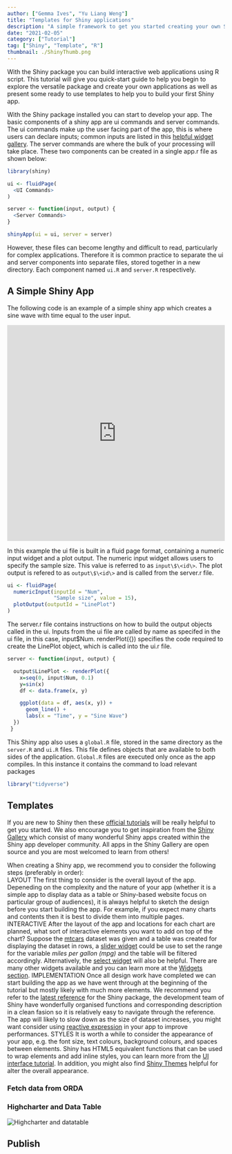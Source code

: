 ```yaml
---
author: ["Gemma Ives", "Yu Liang Weng"]
title: "Templates for Shiny applications"
description: "A simple framework to get you started creating your own Shiny app. Ready to use Shiny templates where you can replace elements with your own data and visualisations."
date: "2021-02-05"
category: ["Tutorial"]
tag: ["Shiny", "Template", "R"]
thumbnail: ./ShinyThumb.png
---
```


With the Shiny package you can build interactive web applications using R script.
This tutorial will give you quick-start guide to help you begin to explore the versatile package and create your own applications as well as present some ready to use templates to help you to build your first Shiny app. 

With the Shiny package installed you can start to develop your app.
The basic components of a shiny app are ui commands and server commands.
The ui commands make up the user facing part of the app, this is where users can declare inputs;
common inputs are listed in this <a href = "https://shiny.rstudio.com/gallery/widget-gallery.html"> helpful widget gallery</a>.
The server commands are where the bulk of your processing will take place.
These two components can be created in a single app.r file as shown below:  

```R
library(shiny)

ui <- fluidPage(
  <UI Commands>
)

server <- function(input, output) {
  <Server Commands>
}

shinyApp(ui = ui, server = server)
```
However, these files can become lengthy and difficult to read, particularly for complex applications.
Therefore it is common practice to separate the ui and server components into separate files, stored together in a new directory.
Each component named `ui.R` and `server.R` respectively.  

## A Simple Shiny App

The following code is an example of a simple shiny app which creates a sine wave with time equal to the user input.

<iframe height = "500" width="100%" frameborder="no" src="https://gi-tuos.shinyapps.io/demo_shiny/"> </iframe>

In this example the ui file is built in a fluid page format, containing a numeric input widget and a plot output.
The numeric input widget allows users to specify the sample size. This value is referred to as `input\$\<id\>`.
The plot output is refered to as `output\$\<id\>` and is called from the server.r file.

```R
ui <- fluidPage(
  numericInput(inputId = "Num",
               "Sample size", value = 15),
  plotOutput(outputId = "LinePlot")
)
```
The server.r file contains instructions on how to build the output objects called in the ui.
Inputs from the ui file are called by name as specifed in the ui file, in this case, input$Num.
renderPlot({}) specifies the code required to create the LinePlot object, which is called into the ui.r file.


```R
server <- function(input, output) {

  output$LinePlot <- renderPlot({
    x=seq(0, input$Num, 0.1)
    y=sin(x)
    df <- data.frame(x, y)

    ggplot(data = df, aes(x, y)) +
      geom_line() +
      labs(x = "Time", y = "Sine Wave")
  })
 }
 ```

This Shiny app also uses a `global.R` file, stored in the same directory as the `server.R` and `ui.R` files.
This file defines objects that are available to both sides of the application.
`Global.R` files are executed only once as the app compiles. In this instance it contains the command to load relevant packages

```R
library("tidyverse")
```  

## Templates
If you are new to Shiny then these [official tutorials](https://shiny.rstudio.com/tutorial/) will be really helpful to get you started. We also encourage you to get inspiration from the [Shiny Gallery](https://shiny.rstudio.com/gallery/) which consist of many wonderful Shiny apps created within the Shiny app developer community. All apps in the Shiny Gallery are open source and you are most welcomed to learn from others!  
  

When creating a Shiny app, we recommend you to consider the following steps (preferably in order):  
<Accordion allowZeroExpanded="true">
  <AccordionItem>
    <AccordionItemHeading>
      <AccordionItemButton>
        LAYOUT
      </AccordionItemButton>
    </AccordionItemHeading>
    <AccordionItemPanel>
      The first thing to consider is the overall layout of the app. Depeneding on the complexity and the nature of your app (whether it is a simple app to display data as a table or Shiny-based website focus on particular group of audiences), it is always helpful to sketch the design before you start building the app. For example, if you expect many charts and contents then it is best to divide them into multiple pages. 
    </AccordionItemPanel>
  </AccordionItem>
  <AccordionItem>
    <AccordionItemHeading>
      <AccordionItemButton>
        INTERACTIVE
      </AccordionItemButton>
    </AccordionItemHeading>
    <AccordionItemPanel>
      After the layout of the app and locations for each chart are planned, what sort of interactive elements you want to add on top of the chart? Suppose the <a href="https://www.rdocumentation.org/packages/datasets/versions/3.6.2/topics/mtcars">mtcars</a> dataset was given and a table was created for displaying the dataset in rows, a <a href="https://shiny.rstudio.com/gallery/sliders.html">slider widget</a> could be use to set the range for the variable <em>miles per gallon (mpg)</em> and the table will be filtered accordingly. Alternatively, the <a href="https://shiny.rstudio.com/gallery/selectize-vs-select.html">select widget</a> will also be helpful. There are many other widgets available and you can learn more at the <a href="https://shiny.rstudio.com/gallery/widget-gallery.html">Widgets section</a>.
    </AccordionItemPanel>
  </AccordionItem>
  <AccordionItem>
    <AccordionItemHeading>
      <AccordionItemButton>
        IMPLEMENTATION
      </AccordionItemButton>
    </AccordionItemHeading>
    <AccordionItemPanel>
      Once all design work have completed we can start building the app as we have went through at the beginning of the tutorial but mostly likely with much more elements. We recommend you refer to the <a href="https://shiny.rstudio.com/reference/shiny/">latest reference</a> for the Shiny package, the development team of Shiny have wonderfully organised functions and corresponding description in a clean fasion so it is relatively easy to navigate through the reference. The app will likely to slow down as the size of dataset increases, you might want consider using <a href="https://shiny.rstudio.com/tutorial/written-tutorial/lesson6/">reactive expression</a> in your app to improve performances.
    </AccordionItemPanel>
  </AccordionItem>
    <AccordionItem>
    <AccordionItemHeading>
      <AccordionItemButton>
        STYLES
      </AccordionItemButton>
    </AccordionItemHeading>
    <AccordionItemPanel>
      It is worth a while to consider the appearance of your app, e.g. the font size, text colours, background colours, and spaces between elements. Shiny has HTML5 equivalent functions that can be used to wrap elements and add inline styles, you can learn more from the <a href="https://shiny.rstudio.com/tutorial/written-tutorial/lesson2/">UI interface tutorial</a>. In addition, you might also find <a href="https://rstudio.github.io/shinythemes/">Shiny Themes</a> helpful for alter the overall appearance.
    </AccordionItemPanel>
  </AccordionItem>
</Accordion>


### Fetch data from ORDA

### Highcharter and Data Table

![Highcharter and datatable](./img1.png)





## Publish